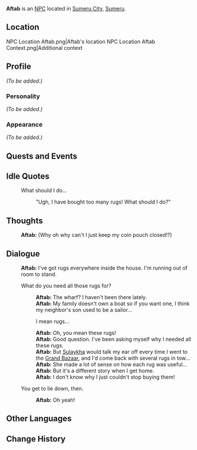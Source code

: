 {{Meta
|missing_NPC_profile  = yes
}}
{{Character Infobox
|type             = NPC
|image            = NPC Aftab.png
|region           = Sumeru
|affiliation      = 
|title            = Farmer

|ancestry         = <!-- Clan/family -->
|father           = 
|mother           = 
|spouse           = 
|sibling          = 
|child            = 
|relative         = 

|voiceEN          = 
|voiceCN          = 
|voiceJP          = 
|dialoguereward   = 
}}
'''Aftab''' is an [[NPC]] located in [[Sumeru City]], [[Sumeru]].

==Location==
<gallery>
NPC Location Aftab.png|Aftab's location
NPC Location Aftab Context.png|Additional context
</gallery>

==Profile==
''(To be added.)''

===Personality===
''(To be added.)''

===Appearance===
''(To be added.)''

==Quests and Events==
{{Quests and Events}}

==Idle Quotes==
{{Dialogue start}}
: {{DIcon|Idle}} What should I do...
:: {{A|VO Aftab 01.ogg}} "Ugh, I have bought too many rugs! What should I do?"
{{Dialogue end}}

==Thoughts==
{{All Schemes to Know Explanation|name=Aftab}}
{{Dialogue start}}
:{{A|VO Aftab All Schemes to Know 01.ogg}} '''Aftab:''' (Why oh why can't I just keep my coin pouch closed!?)
{{Dialogue end}}

==Dialogue==
{{Dialogue start}}
:'''Aftab:''' I've got rugs everywhere inside the house. I'm running out of room to stand.
:{{DIcon}} What do you need all those rugs for?
::'''Aftab:''' The wharf? I haven't been there lately.
::'''Aftab:''' My family doesn't own a boat so if you want one, I think my neighbor's son used to be a sailor...
::{{DIcon}} I mean rugs...
::'''Aftab:''' Oh, you mean these rugs!
::'''Aftab:''' Good question. I've been asking myself why I needed all these rugs.
::'''Aftab:''' But [[Sulaykha]] would talk my ear off every time I went to the [[Grand Bazaar]], and I'd come back with several rugs in tow...
::'''Aftab:''' She made a lot of sense on how each rug was useful...
::'''Aftab:''' But it's a different story when I get home.
::'''Aftab:''' I don't know why I just couldn't stop buying them!
:{{DIcon}} You get to lie down, then.
::'''Aftab:''' Oh yeah!
{{Dialogue end}}

<!--
==Event Dialogue==
===Event Name===
{{Dialogue start}}
:'''Aftab:'''
{{Dialogue end}}

==Trivia==
* 
-->
==Other Languages==
{{Other Languages
|default_hidden = 1
|en      = Aftab
|zhs     = 阿夫塔
|zhs_rm  = Āfūtǎ
|zht     = 阿夫塔
|zht_rm  = Āfūtǎ
|ja      = アフタブ
|ja_rm   = Afutabu
|ko      = //아프탑//
|es      = Aftab
|fr      = Aftab
|ru      = Афтаб
|th      = Aftab
|vi      = Aftab
|de      = Aftab
|id      = Aftab
|pt      = Aftab
|tr      = Aftab
|it      = Aftab
}}

==Change History==
{{Change History|3.0}}
<!--
==References==
{{Reflist}}
-->